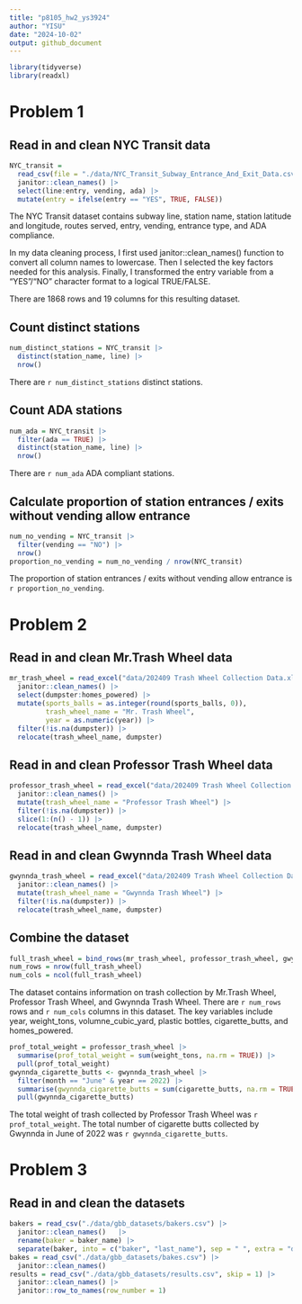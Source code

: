 ```yaml
---
title: "p8105_hw2_ys3924"
author: "YISU"
date: "2024-10-02"
output: github_document
---
```


```r
library(tidyverse)
library(readxl)
```

# Problem 1

## Read in and clean NYC Transit data

```r
NYC_transit = 
  read_csv(file = "./data/NYC_Transit_Subway_Entrance_And_Exit_Data.csv") |>
  janitor::clean_names() |>
  select(line:entry, vending, ada) |>
  mutate(entry = ifelse(entry == "YES", TRUE, FALSE))
```

The NYC Transit dataset contains subway line, station name, station latitude and longitude, routes served, entry, vending, entrance type, and ADA compliance.

In my data cleaning process, I first used janitor::clean_names() function to convert all column names to lowercase. Then I selected the key factors needed for this analysis. Finally, I transformed the entry variable from a "YES"/"NO" character format to a logical TRUE/FALSE. 

There are 1868 rows and 19 columns for this resulting dataset. 

## Count distinct stations

```r
num_distinct_stations = NYC_transit |>
  distinct(station_name, line) |>
  nrow()
```

There are `r num_distinct_stations` distinct stations.

## Count ADA stations 

```r
num_ada = NYC_transit |>
  filter(ada == TRUE) |>
  distinct(station_name, line) |>
  nrow()
```

There are `r num_ada` ADA compliant stations.

## Calculate proportion of station entrances / exits without vending allow entrance

```r
num_no_vending = NYC_transit |>
  filter(vending == "NO") |>
  nrow()
proportion_no_vending = num_no_vending / nrow(NYC_transit)
```

The proportion of station entrances / exits without vending allow entrance is `r proportion_no_vending`.


# Problem 2

## Read in and clean Mr.Trash Wheel data

```r
mr_trash_wheel = read_excel("data/202409 Trash Wheel Collection Data.xlsx", sheet = "Mr. Trash Wheel", na = c("NA", ".", ""), skip = 1) |>
  janitor::clean_names() |>
  select(dumpster:homes_powered) |>
  mutate(sports_balls = as.integer(round(sports_balls, 0)),
         trash_wheel_name = "Mr. Trash Wheel",
         year = as.numeric(year)) |>
  filter(!is.na(dumpster)) |>
  relocate(trash_wheel_name, dumpster)
```

## Read in and clean Professor Trash Wheel data

```r
professor_trash_wheel = read_excel("data/202409 Trash Wheel Collection Data.xlsx", sheet = "Professor Trash Wheel", na = c("NA", ".", ""), skip = 1) |>
  janitor::clean_names() |>
  mutate(trash_wheel_name = "Professor Trash Wheel") |>
  filter(!is.na(dumpster)) |>
  slice(1:(n() - 1)) |>
  relocate(trash_wheel_name, dumpster)
```

## Read in and clean Gwynnda Trash Wheel data

```r
gwynnda_trash_wheel = read_excel("data/202409 Trash Wheel Collection Data.xlsx", sheet = "Gwynnda Trash Wheel", na = c("NA", ".", ""), skip = 1) |>
  janitor::clean_names() |>
  mutate(trash_wheel_name = "Gwynnda Trash Wheel") |>
  filter(!is.na(dumpster)) |>
  relocate(trash_wheel_name, dumpster)
```

## Combine the dataset

```r
full_trash_wheel = bind_rows(mr_trash_wheel, professor_trash_wheel, gwynnda_trash_wheel)
num_rows = nrow(full_trash_wheel)
num_cols = ncol(full_trash_wheel)
```

The dataset contains information on trash collection by Mr.Trash Wheel, Professor Trash Wheel, and Gwynnda Trash Wheel. There are `r num_rows` rows and `r num_cols` columns in this dataset. The key variables include year, weight_tons, volumne_cubic_yard, plastic bottles, cigarette_butts, and homes_powered. 

```r
prof_total_weight = professor_trash_wheel |>
  summarise(prof_total_weight = sum(weight_tons, na.rm = TRUE)) |>
  pull(prof_total_weight)
gwynnda_cigarette_butts <- gwynnda_trash_wheel |>
  filter(month == "June" & year == 2022) |>
  summarise(gwynnda_cigarette_butts = sum(cigarette_butts, na.rm = TRUE)) |>
  pull(gwynnda_cigarette_butts)
```

The total weight of trash collected by Professor Trash Wheel was `r prof_total_weight`. The total number of cigarette butts collected by Gwynnda in June of 2022 was `r gwynnda_cigarette_butts`.

# Problem 3

## Read in and clean the datasets

```r
bakers = read_csv("./data/gbb_datasets/bakers.csv") |>
  janitor::clean_names()   |>          
  rename(baker = baker_name) |>
  separate(baker, into = c("baker", "last_name"), sep = " ", extra = "drop") 
bakes = read_csv("./data/gbb_datasets/bakes.csv") |>
  janitor::clean_names()
results = read_csv("./data/gbb_datasets/results.csv", skip = 1) |>
  janitor::clean_names() |>
  janitor::row_to_names(row_number = 1)
```


